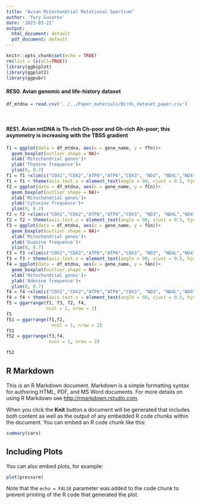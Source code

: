 ```yaml
---
title: "Avian Mitochondrial Mutational Spectrum"
author: 'Yury Gusarov'
date: '2023-03-21'
output:
  html_document: default
  pdf_document: default
---
```


```r
knitr::opts_chunk$set(echo = TRUE)
rm(list = ls(all=TRUE))
library(ggbiplot)
library(ggplot2)
library(ggpubr)
```
#### RES0. Avian genomic and life-history dataset
```r
df_mtdna = read.csv('../../Paper_materials/Birds_dataset_paper.csv')
```

<br> 

#### RES1. Avian mtDNA is Th-rich Ch-poor and Gh-rich Ah-poor; this asymmetry is increasing with the TBSS gradient
```r
f1 = ggplot(data = df_mtdna, aes(x = gene_name, y = fTn))+
  geom_boxplot(outlier.shape = NA)+
  xlab('Mitochondrial genes')+
  ylab('Thymine frequence')+
  ylim(0, 0.7)
f1 = f1 +xlim(c("COX1","COX2","ATP8","ATP6","COX3", "ND3", "ND4L","ND4","ND5","CYTB","ND1","ND2"))
f1 = f1 + theme(axis.text.x = element_text(angle = 90, vjust = 0.5, hjust=1))
f2 = ggplot(data = df_mtdna, aes(x = gene_name, y = fCn))+
  geom_boxplot(outlier.shape = NA)+
  xlab('Mitochondrial genes')+
  ylab('Cytosine frequence')+
  ylim(0, 0.7)
f2 = f2 +xlim(c("COX1","COX2","ATP8","ATP6","COX3", "ND3", "ND4L","ND4","ND5","CYTB","ND1","ND2"))
f2 = f2 + theme(axis.text.x = element_text(angle = 90, vjust = 0.5, hjust=1))
f3 = ggplot(data = df_mtdna, aes(x = gene_name, y = fGn))+
  geom_boxplot(outlier.shape = NA)+
  xlab('Mitochondrial genes')+
  ylab('Guanine frequence')+
  ylim(0, 0.7)
f3 = f3 +xlim(c("COX1","COX2","ATP8","ATP6","COX3", "ND3", "ND4L","ND4","ND5","CYTB","ND1","ND2"))
f3 = f3 + theme(axis.text.x = element_text(angle = 90, vjust = 0.5, hjust=1))
f4 = ggplot(data = df_mtdna, aes(x = gene_name, y = fAn))+
  geom_boxplot(outlier.shape = NA)+
  xlab('Mitochondrial genes')+
  ylab('Adenine frequence')+
  ylim(0, 0.7)
f4 = f4 +xlim(c("COX1","COX2","ATP8","ATP6","COX3", "ND3", "ND4L","ND4","ND5","CYTB","ND1","ND2"))
f4 = f4 + theme(axis.text.x = element_text(angle = 90, vjust = 0.5, hjust=1))
f5 = ggarrange(f1, f3, f2, f4, 
               ncol = 2, nrow = 2)
f5
f51 = ggarrange(f1,f2,
                 ncol = 1, nrow = 2)
f51
f52 = ggarrange(f3,f4,
                ncol = 1, nrow = 2)
```

```r
f52
```

































## R Markdown

This is an R Markdown document. Markdown is a simple formatting syntax for authoring HTML, PDF, and MS Word documents. For more details on using R Markdown see <http://rmarkdown.rstudio.com>.

When you click the **Knit** button a document will be generated that includes both content as well as the output of any embedded R code chunks within the document. You can embed an R code chunk like this:

```r
summary(cars)
```

## Including Plots

You can also embed plots, for example:

```r
plot(pressure)
```

Note that the `echo = FALSE` parameter was added to the code chunk to prevent printing of the R code that generated the plot.
